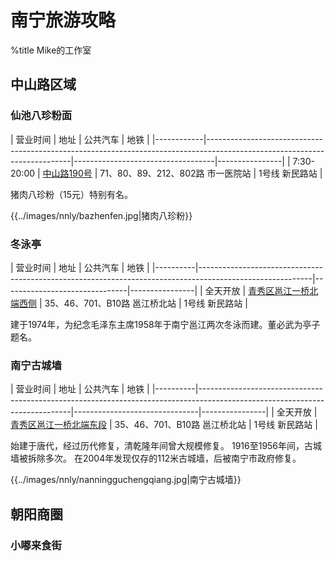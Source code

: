 = 南宁旅游攻略 =
%title Mike的工作室

==中山路区域==

===仙池八珍粉面===

| 营业时间   | 地址                                                                                                                     | 公共汽车                          | 地铁           |
|------------|--------------------------------------------------------------------------------------------------------------------------|-----------------------------------|----------------|
| 7:30-20:00 | [[https://foursquare.com/v/%E4%BB%99%E6%B1%A0%E5%85%AB%E7%8F%8D%E7%B2%89%E9%9D%A2/4d4fa59c3626a093288612bd|中山路190号]] | 71、80、89、212、802路 市一医院站 | 1号线 新民路站 |

猪肉八珍粉（15元）特别有名。

{{../images/nnly/bazhenfen.jpg|猪肉八珍粉}}

=== 冬泳亭 ===

| 营业时间 | 地址                                                                                                     | 公共汽车                      | 地铁           |
|----------|----------------------------------------------------------------------------------------------------------|-------------------------------|----------------|
| 全天开放 | [[https://foursquare.com/v/%E5%86%AC%E6%B3%B3%E4%BA%AD/4fd84280003937c4499a20d2|青秀区邕江一桥北端西侧]] | 35、46、701、B10路 邕江桥北站 | 1号线 新民路站 |

建于1974年，为纪念毛泽东主席1958年于南宁邕江两次冬泳而建。董必武为亭子题名。

=== 南宁古城墙 ===

| 营业时间 | 地址                                                                                                                       | 公共汽车                      | 地铁           |
|----------|----------------------------------------------------------------------------------------------------------------------------|-------------------------------|----------------|
| 全天开放 | [[https://foursquare.com/v/%E5%8D%97%E5%AE%81%E5%8F%A4%E5%9F%8E%E5%A2%99/50275fbfebcaf2541652e78f|青秀区邕江一桥北端东段]] | 35、46、701、B10路 邕江桥北站 | 1号线 新民路站 |

始建于唐代，经过历代修复，清乾隆年间曾大规模修复。 1916至1956年间，古城墙被拆除多次。 在2004年发现仅存的112米古城墙，后被南宁市政府修复。

{{../images/nnly/nanningguchengqiang.jpg|南宁古城墙}}

== 朝阳商圈 ==

=== 小嘟来食街 ===





